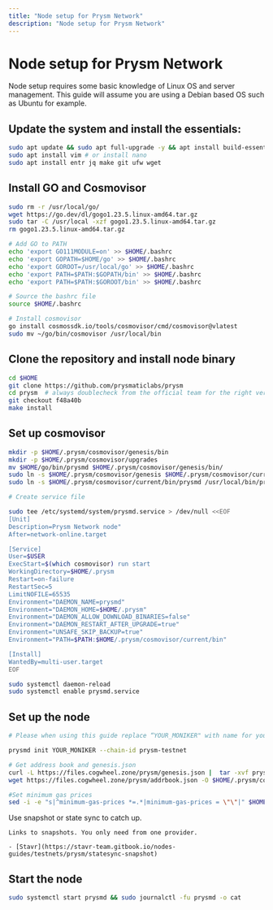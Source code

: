 ```yaml
---
title: "Node setup for Prysm Network"
description: "Node setup for Prysm Network"
---
```


# Node setup for Prysm Network

Node setup requires some basic knowledge of Linux OS and server management. This guide will assume
you are using a Debian based OS such as Ubuntu for example.

## Update the system and install the essentials:

```bash
sudo apt update && sudo apt full-upgrade -y && apt install build-essential 
sudo apt install vim # or install nano
sudo apt install entr jq make git ufw wget 
```

## Install GO and Cosmovisor

```bash
sudo rm -r /usr/local/go/
wget https://go.dev/dl/gogo1.23.5.linux-amd64.tar.gz
sudo tar -C /usr/local -xzf gogo1.23.5.linux-amd64.tar.gz
rm gogo1.23.5.linux-amd64.tar.gz

# Add GO to PATH
echo 'export GO111MODULE=on' >> $HOME/.bashrc
echo 'export GOPATH=$HOME/go' >> $HOME/.bashrc
echo 'export GOROOT=/usr/local/go' >> $HOME/.bashrc
echo 'export PATH=$PATH:$GOPATH/bin' >> $HOME/.bashrc
echo 'export PATH=$PATH:$GOROOT/bin' >> $HOME/.bashrc

# Source the bashrc file
source $HOME/.bashrc

# Install cosmovisor
go install cosmossdk.io/tools/cosmovisor/cmd/cosmovisor@vlatest
sudo mv ~/go/bin/cosmovisor /usr/local/bin
```

## Clone the repository and install node binary

```bash
cd $HOME 
git clone https://github.com/prysmaticlabs/prysm
cd prysm  # always doublecheck from the official team for the right version
git checkout f48a40b
make install
```

## Set up cosmovisor

```bash 
mkdir -p $HOME/.prysm/cosmovisor/genesis/bin
mkdir -p $HOME/.prysm/cosmovisor/upgrades
mv $HOME/go/bin/prysmd $HOME/.prysm/cosmovisor/genesis/bin/
sudo ln -s $HOME/.prysm/cosmovisor/genesis $HOME/.prysm/cosmovisor/current -f
sudo ln -s $HOME/.prysm/cosmovisor/current/bin/prysmd /usr/local/bin/prysmd -f

# Create service file

sudo tee /etc/systemd/system/prysmd.service > /dev/null <<EOF
[Unit]
Description=Prysm Network node"
After=network-online.target

[Service]
User=$USER
ExecStart=$(which cosmovisor) run start
WorkingDirectory=$HOME/.prysm
Restart=on-failure 
RestartSec=5
LimitNOFILE=65535
Environment="DAEMON_NAME=prysmd"
Environment="DAEMON_HOME=$HOME/.prysm"
Environment="DAEMON_ALLOW_DOWNLOAD_BINARIES=false"
Environment="DAEMON_RESTART_AFTER_UPGRADE=true"
Environment="UNSAFE_SKIP_BACKUP=true"
Environment="PATH=$PATH:$HOME/.prysm/cosmovisor/current/bin"

[Install]
WantedBy=multi-user.target
EOF

sudo systemctl daemon-reload
sudo systemctl enable prysmd.service
```

## Set up the node 

```bash
# Please when using this guide replace “YOUR_MONIKER" with name for your node.

prysmd init YOUR_MONIKER --chain-id prysm-testnet

# Get address book and genesis.json
curl -L https://files.cogwheel.zone/prysm/genesis.json |  tar -xvf prysm_genesis.tar.xz -C $HOME/.prysm/config/genesis.json
wget https://files.cogwheel.zone/prysm/addrbook.json -O $HOME/.prysm/config/addrbook.json

#Set minimum gas prices
sed -i -e "s|^minimum-gas-prices *=.*|minimum-gas-prices = \"\"|" $HOME/.prysm/config/app.toml
```

Use snapshot or state sync to catch up.
``` 
Links to snapshots. You only need from one provider.

- [Stavr](https://stavr-team.gitbook.io/nodes-guides/testnets/prysm/statesync-snapshot)
```

## Start the node

```bash
sudo systemctl start prysmd && sudo journalctl -fu prysmd -o cat
```
